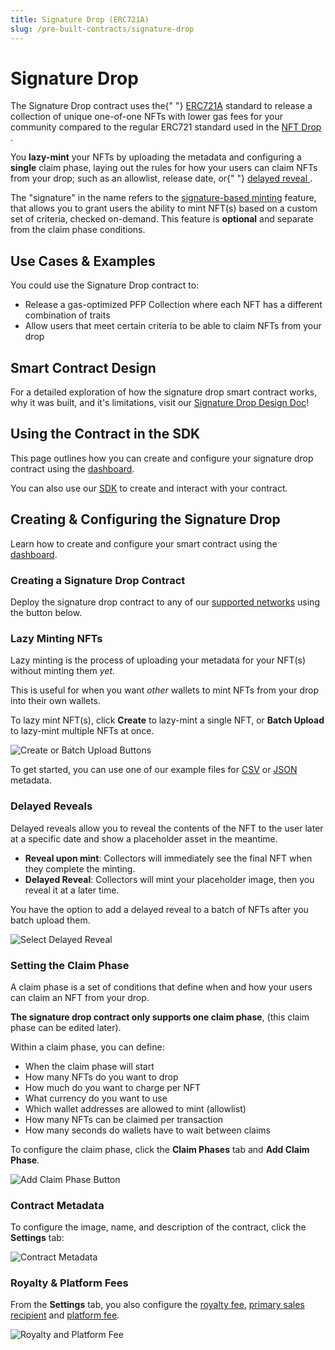 ```yaml
---
title: Signature Drop (ERC721A)
slug: /pre-built-contracts/signature-drop
---
```



# Signature Drop

<div className="deployContractBtnContainer" style={{ marginTop: -70 }}>
  <DeployThisContractButton
    link={"https://thirdweb.com/contracts/new/pre-built/drop/signature-drop"}
    contractType="signature-drop"
  />
</div>

<div className="heroGrid">
  <div>
    <p>
      The Signature Drop contract uses the{" "}
      <a href="https://www.erc721a.org/">ERC721A</a> 
      standard to release a collection of unique one-of-one NFTs with lower gas fees
      for your community compared to the regular ERC721 standard used in the <a href="https://portal.thirdweb.com/pre-built-contracts/nft-drop">
        NFT Drop
      </a>.
    </p>
    You <b>lazy-mint</b> your NFTs by uploading the metadata and configuring a <b>single</b> 
    claim phase, laying out the rules for how your users can claim NFTs from
    your drop; such as an allowlist, release date, or{" "}
    <a href="https://portal.thirdweb.com/sdk/advanced-features/delayed-reveal">
      delayed reveal
    </a>
    .
  </div>
  <div className="heroGridImageContainer">
    <YoutubeEmbed link={"https://www.youtube.com/embed/2ITg70MPFJ8"} />
  </div>
</div>

The "signature" in the name refers to the [signature-based minting](/sdk/advanced-features/on-demand-minting) feature,
that allows you to grant users the ability to mint NFT(s) based on a custom set of criteria, checked
on-demand. This feature is **optional** and separate from the claim phase conditions.

<div className="row" style={{ marginBottom: 24 }}>
  <div className="col col--12" style={{ marginTop: 8 }}>
    <QuickstartCard
      name="Learn more about signature-based minting"
      link="/sdk/advanced-features/on-demand-minting"
      image="/assets/icons/sdks.png"
    />
  </div>
</div>

## Use Cases & Examples

You could use the Signature Drop contract to:

- Release a gas-optimized PFP Collection where each NFT has a different combination of traits
- Allow users that meet certain criteria to be able to claim NFTs from your drop

<div className="row" style={{ marginBottom: 24 }}>
  <div className="col col--6" style={{ padding: 8 }}>
    <QuickstartCard
      name="Video: Build An ERC721A NFT Drop with signature-based Minting"
      link="https://www.youtube.com/watch?v=2ITg70MPFJ8"
      image="/assets/icons/education.png"
    />
  </div>
  <div className="col col--6" style={{ padding: 8 }}>
    <QuickstartCard
      name="Guide: Release An ERC721A NFT Drop Using the Signature Drop Contract"
      link="https://blog.thirdweb.com/guides/signature-drop"
      image="/assets/icons/education.png"
    />
  </div>
  <div className="col col--6" style={{ padding: 8 }}>
    <QuickstartCard
      name="Guide: Simultaneous Allowlists using Signature Drop"
      link="https://blog.thirdweb.com/guides/simultaneous-allowlists/"
      image="/assets/icons/education.png"
    />
  </div>
</div>

## Smart Contract Design

For a detailed exploration of how the signature drop smart contract works, why it was built,
and it's limitations, visit our [Signature Drop Design Doc](/contracts/design/SignatureDrop)!

<div className="row" style={{ marginBottom: 24 }}>
  <div className="col col--12" style={{ marginTop: 8 }}>
    <QuickstartCard
      name="Signature Drop Smart Contract Design Document"
      link="/contracts/design/SignatureDrop"
      image="/assets/icons/drop.png"
    />
  </div>
</div>

## Using the Contract in the SDK

This page outlines how you can create and configure your signature drop contract using the [dashboard](https://thirdweb.com/dashboard).

You can also use our [SDK](/sdk) to create and interact with your contract.

<div className="row" style={{ marginBottom: 24 }}>
  <div className="col col--12" style={{ marginTop: 8 }}>
    <QuickstartCard
      name="Using the Signature Drop Contract in the SDK"
      link="/sdk/interacting-with-contracts/signature-drop"
      image="/assets/icons/drop.png"
    />
  </div>
</div>

## Creating & Configuring the Signature Drop

Learn how to create and configure your smart contract using the [dashboard](https://thirdweb.com/dashboard).

### Creating a Signature Drop Contract

Deploy the signature drop contract to any of our
[supported networks](https://blog.thirdweb.com/guides/which-network-should-you-use) using the button below.

<div style={{ width: "fit-content" }}>
  <DeployThisContractButton
    link={"https://thirdweb.com/contracts/new/pre-built/token/signature-drop"}
    contractType="signature-drop"
  />
</div>

### Lazy Minting NFTs

Lazy minting is the process of uploading your metadata for your NFT(s) without minting them _yet_.

This is useful for when you want _other_ wallets to mint NFTs from your drop into their own wallets.

To lazy mint NFT(s), click **Create** to lazy-mint a single NFT, or **Batch Upload** to lazy-mint multiple NFTs at once.

![Create or Batch Upload Buttons](../assets/lazy-minting.png)

To get started, you can use one of our example files for [CSV](https://thirdweb.com/example.csv) or [JSON](https://nightly.thirdweb.com/example.json) metadata.

<div className="row" style={{ marginBottom: 24 }}>
  <div className="col col--12" style={{ marginTop: 8 }}>
    <QuickstartCard
      name="Guide: Batch Upload NFT Metadata"
      link="https://blog.thirdweb.com/guides/how-to-batch-upload/"
      image="/assets/icons/education.png"
    />
  </div>
</div>

### Delayed Reveals

Delayed reveals allow you to reveal the contents of the NFT to the user later at a specific date and show a placeholder asset in the meantime.

- **Reveal upon mint**: Collectors will immediately see the final NFT when they complete the minting.
- **Delayed Reveal**: Collectors will mint your placeholder image, then you reveal it at a later time.

You have the option to add a delayed reveal to a batch of NFTs after you batch upload them.

![Select Delayed Reveal](../assets/select-delayed-reveal.png)

### Setting the Claim Phase

A claim phase is a set of conditions that define when and how your users can claim an NFT from your drop.

**The signature drop contract only supports one claim phase**, (this claim phase can be edited later).

Within a claim phase, you can define:

- When the claim phase will start
- How many NFTs do you want to drop
- How much do you want to charge per NFT
- What currency do you want to use
- Which wallet addresses are allowed to mint (allowlist)
- How many NFTs can be claimed per transaction
- How many seconds do wallets have to wait between claims

To configure the claim phase, click the **Claim Phases** tab and **Add Claim Phase**.

![Add Claim Phase Button](../assets/add-claim-phase.png)

### Contract Metadata

To configure the image, name, and description of the contract, click the **Settings** tab:

![Contract Metadata](../assets/contract-metadata.png)

### Royalty & Platform Fees

From the **Settings** tab, you also configure the [royalty fee](/dashboard/contract-settings),
[primary sales recipient](/dashboard/contract-settings#primary-sales-recipient)
and [platform fee](/dashboard/contract-settings).

![Royalty and Platform Fee](../assets/more-settings.png)
